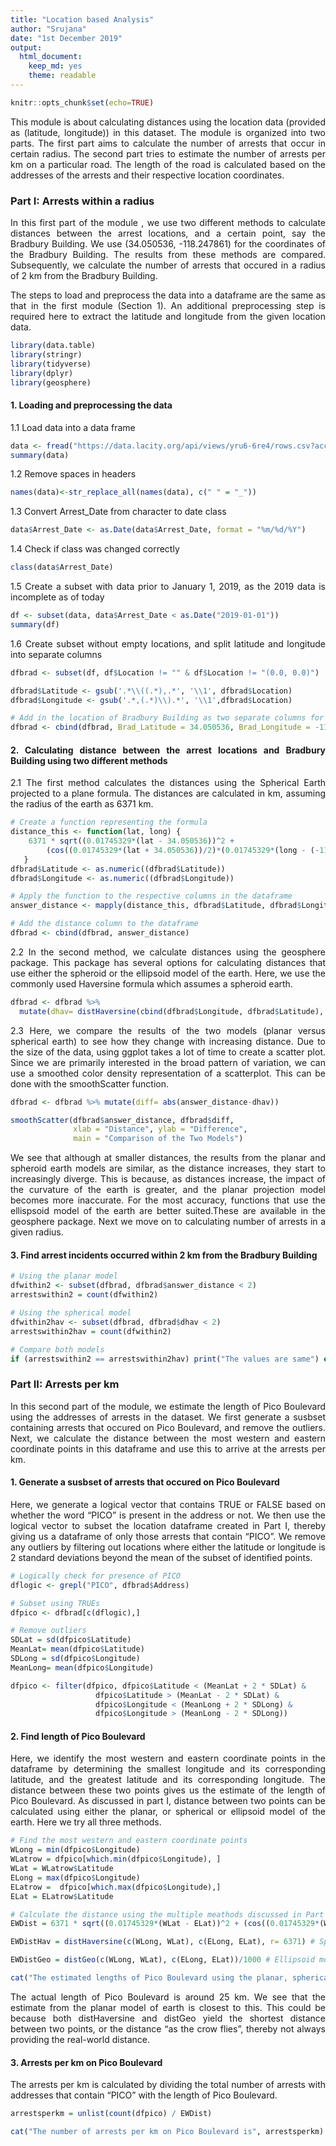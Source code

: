 ---
title: "Location based Analysis"
author: "Srujana"
date: "1st December 2019"
output: 
  html_document: 
    keep_md: yes
    theme: readable
---
<style>
body {
text-align: justify}
</style>

```{r setup, include=TRUE}
knitr::opts_chunk$set(echo=TRUE)
```

This module is about calculating distances using the location data (provided as (latitude, longitude)) in this dataset. The module is organized into two parts. The first part aims to calculate the number of arrests that occur in certain radius. The second part tries to estimate the number of arrests per km on a particular road. The length of the road is calculated based on the addresses of the arrests and their respective location coordinates.

### Part I: Arrests within a radius

In this first part of the module , we use two different methods to calculate distances between the arrest locations, and a certain point, say the Bradbury Building. We use (34.050536, -118.247861) for the coordinates of the Bradbury Building. The results from these methods are compared. Subsequently, we calculate the number of arrests that occured in a radius of 2 km from the Bradbury Building.

The steps to load and preprocess the data into a dataframe are the same as that in the first module (Section 1). An additional preprocessing step is required here to extract the latitude and longitude from the given location data. 


```{r warning=FALSE, message=FALSE}
library(data.table)
library(stringr)
library(tidyverse)
library(dplyr)
library(geosphere)
```


#### 1. Loading and preprocessing the data

1.1 Load data into a data frame

```{r results='hide'}
data <- fread("https://data.lacity.org/api/views/yru6-6re4/rows.csv?accessType=DOWNLOAD")
summary(data)
```

1.2 Remove spaces in headers

```{r}
names(data)<-str_replace_all(names(data), c(" " = "_")) 
```

1.3 Convert Arrest_Date from character to date class

```{r}
data$Arrest_Date <- as.Date(data$Arrest_Date, format = "%m/%d/%Y") 
```

1.4 Check if class was changed correctly

```{r}
class(data$Arrest_Date) 
```

1.5 Create a subset with data prior to January 1, 2019, as the 2019 data is incomplete as of today

```{r results='hide'}
df <- subset(data, data$Arrest_Date < as.Date("2019-01-01")) 
summary(df)
```

1.6 Create subset without empty locations, and split latitude and longitude into separate columns

```{r}
dfbrad <- subset(df, df$Location != "" & df$Location != "(0.0, 0.0)") 

dfbrad$Latitude <- gsub('.*\\((.*),.*', '\\1', dfbrad$Location)
dfbrad$Longitude <- gsub('.*,(.*)\\).*', '\\1',dfbrad$Location)

# Add in the location of Bradbury Building as two separate columns for latitude and longitude
dfbrad <- cbind(dfbrad, Brad_Latitude = 34.050536, Brad_Longitude = -118.247861)
```


#### 2. Calculating distance between the arrest locations and Bradbury Building using two different methods

2.1 The first method calculates the distances using the Spherical Earth projected to a plane formula. The distances are calculated in km, assuming the radius of the earth as 6371 km.

```{r}
# Create a function representing the formula
distance_this <- function(lat, long) {
    6371 * sqrt((0.01745329*(lat - 34.050536))^2 + 
        (cos((0.01745329*(lat + 34.050536))/2)*(0.01745329*(long - (-118.247861)))^2))
   }
dfbrad$Latitude <- as.numeric((dfbrad$Latitude))
dfbrad$Longitude <- as.numeric((dfbrad$Longitude))

# Apply the function to the respective columns in the dataframe
answer_distance <- mapply(distance_this, dfbrad$Latitude, dfbrad$Longitude)

# Add the distance column to the dataframe
dfbrad <- cbind(dfbrad, answer_distance)
```


2.2 In the second method, we calculate distances using the geosphere package. This package has several options for calculating distances that use either the spheroid or the ellipsoid model of the earth. Here, we use the commonly used Haversine formula which assumes a spheroid earth.

```{r}
dfbrad <- dfbrad %>% 
  mutate(dhav= distHaversine(cbind(dfbrad$Longitude, dfbrad$Latitude), cbind(dfbrad$Brad_Longitude, dfbrad$Brad_Latitude), r= 6371))
```


2.3 Here, we compare the results of the two models (planar versus spherical earth) to see how they change with increasing distance. Due to the size of the data, using ggplot takes a lot of time to create a scatter plot. Since we are primarily interested in the broad pattern of variation, we can use a smoothed color density representation of a scatterplot. This can be done with the smoothScatter function.

```{r}
dfbrad <- dfbrad %>% mutate(diff= abs(answer_distance-dhav))

smoothScatter(dfbrad$answer_distance, dfbrad$diff,
              xlab = "Distance", ylab = "Difference", 
              main = "Comparison of the Two Models") 
```


We see that although at smaller distances, the results from the planar and spheroid earth models are similar, as the distance increases, they start to increasingly diverge. This is because, as distances increase, the impact of the curvature of the earth is greater, and the planar projection model becomes more inaccurate. For the most accuracy, functions that use the ellispsoid model of the earth are better suited.These are available in the geosphere package. Next we move on to calculating number of arrests in a given radius.


#### 3. Find arrest incidents occurred within 2 km from the Bradbury Building

```{r}
# Using the planar model
dfwithin2 <- subset(dfbrad, dfbrad$answer_distance < 2)
arrestswithin2 = count(dfwithin2)

# Using the spherical model
dfwithin2hav <- subset(dfbrad, dfbrad$dhav < 2)
arrestswithin2hav = count(dfwithin2)

# Compare both models
if (arrestswithin2 == arrestswithin2hav) print("The values are same") else print(abs(arrestswithin2-arrestswithin2hav))
```


### Part II: Arrests per km

In this second part of the module, we estimate the length of Pico Boulevard using the addresses of arrests in the dataset. We first generate a susbset containing arrests that occured on Pico Boulevard, and remove the outliers. Next, we calculate the distance between the most western and eastern coordinate points in this dataframe and use this to arrive at the arrests per km.

#### 1. Generate a susbset of arrests that occured on Pico Boulevard

Here, we generate a logical vector that contains TRUE or FALSE based on whether the word "PICO" is present in the address or not. We then use the logical vector to subset the location dataframe created in Part I, thereby giving us a dataframe of only those arrests that contain "PICO". We remove any outliers by filtering out locations where either the latitude or longitude is 2 standard deviations beyond the mean of the subset of identified points.

```{r}
# Logically check for presence of PICO
dflogic <- grepl("PICO", dfbrad$Address)

# Subset using TRUEs
dfpico <- dfbrad[c(dflogic),]

# Remove outliers
SDLat = sd(dfpico$Latitude)
MeanLat= mean(dfpico$Latitude)
SDLong = sd(dfpico$Longitude)
MeanLong= mean(dfpico$Longitude)

dfpico <- filter(dfpico, dfpico$Latitude < (MeanLat + 2 * SDLat) & 
                   dfpico$Latitude > (MeanLat - 2 * SDLat) &
                   dfpico$Longitude < (MeanLong + 2 * SDLong) &
                   dfpico$Longitude > (MeanLong - 2 * SDLong))
```

#### 2. Find length of Pico Boulevard 

Here, we identify the most western and eastern coordinate points in the dataframe by determining the smallest longitude and its corresponding latitude, and the greatest latitude and its corresponding longitude. The distance between these two points gives us the estimate of the length of Pico Boulevard. As discussed in part I, distance between two points can be calculated using either the planar, or spherical or ellipsoid model of the earth. Here we try all three methods.

```{r}
# Find the most western and eastern coordinate points
WLong = min(dfpico$Longitude)
WLatrow = dfpico[which.min(dfpico$Longitude), ]
WLat = WLatrow$Latitude
ELong = max(dfpico$Longitude)
ELatrow =  dfpico[which.max(dfpico$Longitude),]
ELat = ELatrow$Latitude

# Calculate the distance using the multiple meathods discussed in Part I
EWDist = 6371 * sqrt((0.01745329*(WLat - ELat))^2 + (cos((0.01745329*(WLat + ELat))/2)*(0.01745329*(WLong - ELong))^2)) # Planar model of earth

EWDistHav = distHaversine(c(WLong, WLat), c(ELong, ELat), r= 6371) # Spherical model of earth

EWDistGeo = distGeo(c(WLong, WLat), c(ELong, ELat))/1000 # Ellipsoid model of earth

cat("The estimated lengths of Pico Boulevard using the planar, spherical and ellipsoid model of earth are", EWDist, ",", EWDistGeo, "and", EWDistHav, "respectively")

```

The actual length of Pico Boulevard is around 25 km. We see that the estimate from the planar model of earth is closest to this. This could be because both distHaversine and distGeo yield the shortest distance between two points, or the distance "as the crow flies", thereby not always providing the real-world distance.

#### 3. Arrests per km on Pico Boulevard

The arrests per km is calculated by dividing the total number of arrests with addresses that contain "PICO" with the length of Pico Boulevard.

```{r}
arrestsperkm = unlist(count(dfpico) / EWDist)

cat("The number of arrests per km on Pico Boulevard is", arrestsperkm)
```





